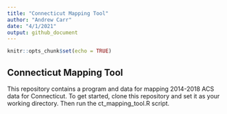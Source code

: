```yaml
---
title: "Connecticut Mapping Tool"
author: "Andrew Carr"
date: "4/1/2021"
output: github_document
---
```


```r
knitr::opts_chunk$set(echo = TRUE)
```

## Connecticut Mapping Tool

This repository contains a program and data for mapping 2014-2018 ACS data for Connecticut. To get started, clone this repository and set it as your working directory. Then run the ct_mapping_tool.R script.
